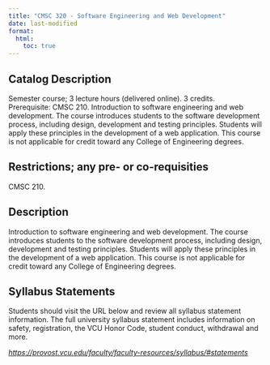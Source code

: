 ```yaml
---
title: "CMSC 320 - Software Engineering and Web Development"
date: last-modified
format:
  html:
    toc: true
---
```


## Catalog Description

Semester course; 3 lecture hours (delivered online). 3 credits. Prerequisite: CMSC 210. Introduction to software engineering and web development. The course introduces students to the software development process, including design, development and testing principles. Students will apply these principles in the development of a web application. This course is not applicable for credit toward any College of Engineering degrees.


## Restrictions; any pre- or co-requisities
 
CMSC 210.

## Description

Introduction to software engineering and web development. The course introduces students to the software development process, including design, development and testing principles. Students will apply these principles in the development of a web application. This course is not applicable for credit toward any College of Engineering degrees.

## Syllabus Statements

Students should visit the URL below and review all syllabus statement information. The full university syllabus statement includes information on safety, registration, the VCU Honor Code, student conduct, withdrawal and more.

*<https://provost.vcu.edu/faculty/faculty-resources/syllabus/#statements>*


